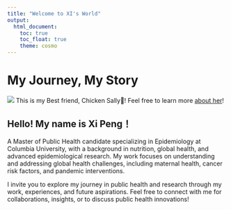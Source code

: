 ```yaml
---
title: "Welcome to XI's World"
output: 
  html_document:
    toc: true
    toc_float: true
    theme: cosmo
---
```


# My Journey, My Story

![](image/AS0006748_05.gif) This is my Best friend, Chicken Sally🐥! Feel free to learn more [about her](https://line.fandom.com/wiki/Sally)!

## Hello! My name is Xi Peng！
A Master of Public Health candidate specializing in Epidemiology at Columbia University, with a background in nutrition, global health, and advanced epidemiological research. My work focuses on understanding and addressing global health challenges, including maternal health, cancer risk factors, and pandemic interventions.

I invite you to explore my journey in public health and research through my work, experiences, and future aspirations. Feel free to connect with me for collaborations, insights, or to discuss public health innovations!
